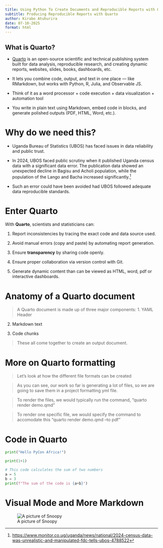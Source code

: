 ```yaml
---
title: Using Python To Create Documents and Reproducible Reports with Quarto
subtitle: Producing Reproducible Reports with Quarto
author: Kirabo Atuhurira
date: 07-10-2025
format: html
---
```

## What is Quarto?

-   [Quarto](https://quarto.org) is an open-source scientific and technical publishing system built for data analysis, reproducible research, and creating dynamic reports, websites, slides, books, dashboards, etc.

-   It lets you combine code, output, and text in one place — like RMarkdown, but works with Python, R, Julia, and Observable JS.

-   Think of it as a word processor + code execution + data visualization + automation tool

-   You write in plain text using Markdown, embed code in blocks, and generate polished outputs (PDF, HTML, Word, etc.).

# Why do we need this?

-   Uganda Bureau of Statistics (UBOS) has faced issues in data reliability and public trust.

-   In 2024, UBOS faced public scrutiny when it published Uganda census data with a significant data error. The publication data showed an unexpected decline in Bagisu and Acholi population, while the population of the Lango and Bacha increased significantly.[^1]

-   Such an error could have been avoided had UBOS followed adequate data reproducible standards.

[^1]: <https://www.monitor.co.ug/uganda/news/national/2024-census-data-was-unrealistic-and-manipulated-fdc-tells-ubos-4788522>

# Enter Quarto

With **Quarto**, scientists and statisticians can:

1.  Report inconsistencies by tracing the exact code and data source used.

2.  Avoid manual errors (copy and paste) by automating report generation.

3.  Ensure **transparency** by sharing code openly.

4.  Ensure proper collaboration via version control with Git.

5.  Generate dynamic content than can be viewed as HTML, word, pdf or interactive dashboards.

# Anatomy of a Quarto document

> A Quarto document is made up of three major components:
1. YAML Header

2. Markdown text

3. Code chunks

> These all come together to create an output document. 

# More on Quarto formatting

> Let's look at how the different file formats can be created

> As you can see, our work so far is generating a lot of files, so we are going to save them in a project formatting yml file.

> To render the files, we would typically run the command, "quarto render demo.qmd"

> To render one specific file, we would specify the command to accomodate this "quarto render demo.qmd --to pdf"

# Code in Quarto

```python
print("Hello PyCon Africa!")
```

```python
print(1+1)
```

```python
# This code calculates the sum of two numbers
a = 5
b = 3
print(f"The sum of the code is {a+b}")
```

# Visual Mode and More Markdown
![A picture of Snoopy](Snoopy_Peanuts.png)
